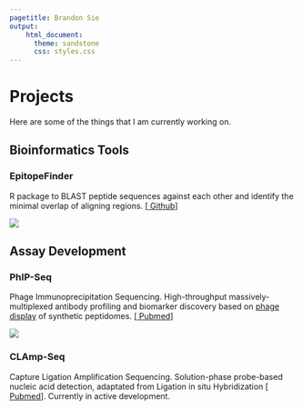 ```yaml
---
pagetitle: Brandon Sie
output:
    html_document:
      theme: sandstone
      css: styles.css
---
```


<a class="anchor" id="projects"></a>


<div class = "proj">

<h1>Projects</h1>

<p class = "caption">Here are some of the things that I am currently working on. <p>

## Bioinformatics Tools

### EpitopeFinder 
R package to BLAST peptide sequences against each other and identify the minimal overlap of aligning regions. [[<i class="fa fa-fw fa-github" aria-hidden="true"></i> Github](https://github.com/brandonsie/EpitopeFinder)] 

<img class = "projimg" src = "docs/epitopefinder-full.png">

## Assay Development

### PhIP-Seq  

Phage Immunoprecipitation Sequencing. High-throughput massively-multiplexed antibody profiling and biomarker discovery based on [phage display](https://www.nobelprize.org/prizes/chemistry/2018/press-release/) of synthetic peptidomes. [[<i class="fa fa-fw fa-file" aria-hidden="true"></i> Pubmed](https://www.ncbi.nlm.nih.gov/pubmed/30190553)]

<img class = "projimg" src = "docs/phip.png">

### CLAmp-Seq  

Capture Ligation Amplification Sequencing. Solution-phase probe-based nucleic acid detection, adaptated from Ligation in situ Hybridization [[<i class="fa fa-fw fa-file" aria-hidden="true"></i> Pubmed](https://www.ncbi.nlm.nih.gov/pubmed/28854731)]. Currently in active development.

</div>
<!-- 
Make basic single-sentence summary on this page, link to more detail

epitopefinder
phip-reporter
stock vis
quantstudio tools

phip seq
clamp seq


text prediction 
-->

